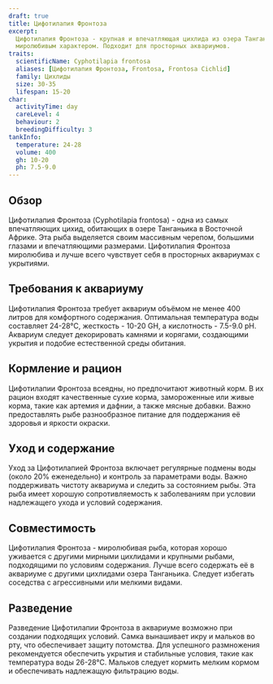 ```yaml
---
draft: true
title: Цифотилапия Фронтоза
excerpt:
  Цифотилапия Фронтоза - крупная и впечатляющая цихлида из озера Танганьика, известная своей массивной головой и
  миролюбивым характером. Подходит для просторных аквариумов.
traits:
  scientificName: Cyphotilapia frontosa
  aliases: [Цифотилапия Фронтоза, Frontosa, Frontosa Cichlid]
  family: Цихлиды
  size: 30-35
  lifespan: 15-20
char:
  activityTime: day
  careLevel: 4
  behaviour: 2
  breedingDifficulty: 3
tankInfo:
  temperature: 24-28
  volume: 400
  gh: 10-20
  ph: 7.5-9.0
---
```


## Обзор

Цифотилапия Фронтоза (Cyphotilapia frontosa) - одна из самых впечатляющих цихид, обитающих в озере Танганьика в
Восточной Африке. Эта рыба выделяется своим массивным черепом, большими глазами и впечатляющими размерами. Цифотилапия
Фронтоза миролюбива и лучше всего чувствует себя в просторных аквариумах с укрытиями.

## Требования к аквариуму

Цифотилапия Фронтоза требует аквариум объёмом не менее 400 литров для комфортного содержания. Оптимальная температура
воды составляет 24-28°C, жесткость - 10-20 GH, а кислотность - 7.5-9.0 pH. Аквариум следует декорировать камнями и
корягами, создающими укрытия и подобие естественной среды обитания.

## Кормление и рацион

Цифотилапии Фронтоза всеядны, но предпочитают животный корм. В их рацион входят качественные сухие корма, замороженные
или живые корма, такие как артемия и дафнии, а также мясные добавки. Важно предоставлять рыбе разнообразное питание для
поддержания её здоровья и яркости окраски.

## Уход и содержание

Уход за Цифотилапией Фронтоза включает регулярные подмены воды (около 20% еженедельно) и контроль за параметрами воды.
Важно поддерживать чистоту аквариума и следить за состоянием рыбы. Эта рыба имеет хорошую сопротивляемость к
заболеваниям при условии надлежащего ухода и условий содержания.

## Совместимость

Цифотилапия Фронтоза - миролюбивая рыба, которая хорошо уживается с другими мирными цихлидами и крупными рыбами,
подходящими по условиям содержания. Лучше всего содержать её в аквариуме с другими цихлидами озера Танганьика. Следует
избегать соседства с агрессивными или мелкими видами.

## Разведение

Разведение Цифотилапии Фронтоза в аквариуме возможно при создании подходящих условий. Самка вынашивает икру и мальков во
рту, что обеспечивает защиту потомства. Для успешного размножения рекомендуется обеспечить укрытия и стабильные условия,
такие как температура воды 26-28°C. Мальков следует кормить мелким кормом и обеспечивать надлежащую фильтрацию воды.
